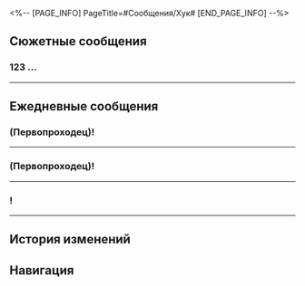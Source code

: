 <%-- [PAGE_INFO]
PageTitle=#Сообщения/Хук#
[END_PAGE_INFO] --%>
{{Сообщение Инфобокс
|id          = 1109
|Изображение = Персонаж Хук Иконка.png
|Тип         = Персонаж
|Отправитель = Хук
|ПодписьСоо  = Кроты! Собираемся в Бойцовском клубе!
|Фракция     = Ярило-VI
}}

==Сюжетные сообщения==
===123 {{MC|ж=почётная соратница|м=почётный соратник}}...===
{{Сообщения
|условие_получения = 
|текст =
:'''Хук:''' 123 {{MC|ж=почётная соратница|м=почётный соратник}} Кротов я Хук Великий Мрак я кое что позаимствовала у Джулиана чтобы послать сообщение не совсем в состоянии использовать печатать трудно о да у меня есть кое что мне нужна помощь поспеши и не говори старой ведьме или тебе конец
;{Принятая миссия: Сокровище малышки Хук}
}}
----

==Ежедневные сообщения==
===(Первопроходец)!===
{{Сообщения
|условие_получения = 
|текст=
:'''Хук:''' (Первопроходец)!
:'''Хук:''' Спаси меня!
:{Выбор} Ты где?
:'''(Первопроходец):''' Ты где?
:'''Хук:''' Дома!
:'''Хук:''' Ужасная домашка держит меня дома!
:'''Хук:''' Я не могу отправиться на поиски приключений!
:{Выбор} Делай больше домашки и быстрее вырастешь.
::'''(Первопроходец):''' Будешь делать домашку, быстрее вырастешь и станешь взрослой.
::'''Хук:''' [[Файл:Стикер ГПП 07 Пом-Пом 07.png|80px|&lbrack;Недоумение&rbrack;]]
::'''Хук:''' В самом деле?
::'''Хук:''' Ты лучше Хук не обманывай!
:{Выбор} Хватит, великая Хук.
::'''(Первопроходец):''' Хватит, великая Хук.
::'''(Первопроходец):''' Снаружи повсюду Дикий Огонь!
::'''Хук:''' [[Файл:Стикер ГПП 07 Пом-Пом 02.png|80px|&lbrack;Плач&rbrack;]]
::'''Хук:''' Если я сбегу...
::'''Хук:''' Зеле меня точно поймает!
:{Выбор} Давай помогу тебе с домашкой?
:'''(Первопроходец):''' Давай помогу тебе с домашкой?
:'''(Первопроходец):''' Быстрее закончишь, быстрее пойдёшь играть. Как тебе такое?
:'''Хук:''' Вау...!
:'''Хук:''' Не зря ты {{MC|ж=наша почётная соратница|м=наш почётный соратник}}!
:'''Хук:''' Напиши, когда придёшь!
:'''Хук:''' Буду ждать тебя!
:{Выбор} Слушаюсь!
:'''(Первопроходец):''' Слушаюсь, Хук Великий Мрак!
}}
----

===(Первопроходец)!===
{{Сообщения
|условие_получения = 
|текст=
:'''Хук:''' (Первопроходец)!
:'''Хук:''' На помощь!
:'''Хук:''' [[Файл:Стикер ГПП 07 Пом-Пом 02.png|80px|&lbrack;Плач&rbrack;]]
:'''Хук:''' У тебя есть 5 000 000 щитов? Переведи мне как можно скорее!
:{Выбор} Зачем тебе столько?
:'''(Первопроходец):''' Зачем тебе столько?
:'''(Первопроходец):''' [[Файл:Стикер ГПП 07 Пом-Пом 07.png|80px|&lbrack;Недоумение&rbrack;]]
:'''Хук:''' Папу похитили!
:'''Хук:''' Я получила сообщение от анонимного отправителя.
:'''Хук:''' Он сказал, если я не переведу ему 5 000 000 щитов, папа будет в опасности!
:'''(Первопроходец):''' ...
:{Выбор} У меня столько нет.
::'''(Первопроходец):''' У меня столько нет...
::'''(Первопроходец):''' [[Файл:Стикер ГПП 07 Пом-Пом 02.png|80px|&lbrack;Плач&rbrack;]]
::'''Хук:''' А!!!
::'''Хук:''' Что же делать?!
::'''Хук:''' Я спасу папу вместе с Дыроколом!
::'''Хук:''' [[Файл:Стикер ГПП 07 Пом-Пом 02.png|80px|&lbrack;Плач&rbrack;]]
::'''(Первопроходец):''' Не волнуйся. Это мошенники.
::'''(Первопроходец):''' Напиши Ферсману и узнай, в порядке ли он.
:{Выбор} Это мошенники.
::'''(Первопроходец):''' Это мошенники...
::'''(Первопроходец):''' Напиши Ферсману и узнай, в порядке ли он.
::'''Хук:''' А!!!
::'''Хук:''' Понятно! Ты не зря считаешься {{MC|ж=почётной соратницей|м=почётным соратником}}!
::'''Хук:''' [[Файл:Стикер ГПП 07 Пом-Пом 08.png|80px|&lbrack;Шок&rbrack;]]
:'''Хук:''' Папа вернулся!
:'''Хук:''' Я так рада, что он жив!
:'''Хук:''' Спасибо, {{MC|ж=почётная соратница|м=почётный соратник}}!
:'''Хук:''' [[Файл:Стикер ГПП 07 Пом-Пом 03.png|80px|&lbrack;Спасибо&rbrack;]]
}}
----

==={{MC|ж=Почётная соратница|м=Почётный соратник}}!===
{{Сообщения
|условие_получения = 
|текст=
:'''Хук:''' {{MC|ж=Почётная соратница|м=Почётный соратник}}!
:'''Хук:''' Можешь посоветовать какую-нибудь интересную книгу?
:'''Хук:''' [[Файл:Стикер ГПП 07 Пом-Пом 01.png|80px|&lbrack;Приветствие&rbrack;]]
:{Выбор} Что с тобой случилось?
:'''(Первопроходец):''' Хочешь читать? Это странно...
:'''(Первопроходец):''' Что с тобой случилось?
:'''(Первопроходец):''' [[Файл:Стикер ГПП 07 Пом-Пом 07.png|80px|&lbrack;Недоумение&rbrack;]]
:'''Хук:''' В смысле? Босс Кротов не может хотеть читать?
:'''Хук:''' Так что, можешь что-нибудь посоветовать?
:{Выбор} «Приключения в Снежной стране»
::'''(Первопроходец):''' «Приключения в Снежной стране»?
::'''(Первопроходец):''' Кажется, эта книга популярна в Белобоге.
::'''Хук:''' [[Файл:Стикер ГПП 07 Пом-Пом 07.png|80px|&lbrack;Недоумение&rbrack;]]
::'''Хук:''' О чём она? Впервые о ней слышу.
::{Выбор} О приключениях за Белобогом.
::'''(Первопроходец):''' О приключениях за пределами Белобога.
::'''Хук:''' Тогда мне лучше самой отправиться в приключение!
::{Выбор} Это опасно.
::'''(Первопроходец):''' Снаружи Белобога опасно.
::'''(Первопроходец):''' Никуда не ходи. Слышишь?
::'''(Первопроходец):''' ...
::'''(Первопроходец):''' Ой...
:{Выбор} «Белобожские музыканты»
::'''(Первопроходец):''' «Белобожские музыканты».
::'''(Первопроходец):''' Я {{MC|ж=читала|м=читал}}, это сказка.
::'''Хук:''' [[Файл:Стикер ГПП 07 Пом-Пом 04.png|80px|&lbrack;Отказ&rbrack;]]
::'''Хук:''' Я её уже много раз читала, она скучная!
::'''Хук:''' Кажется, ты не сможешь мне помочь.
::'''Хук:''' Придётся взять книжки в шкафу у старой ведьмы!
::{Выбор} Не нарвись на неприятности.
::'''(Первопроходец):''' Не нарвись на неприятности.
::'''(Первопроходец):''' Слышишь?
::'''(Первопроходец):''' ...
::'''(Первопроходец):''' Ой...
:{Выбор} База данных экспресса
::'''(Первопроходец):''' Можешь почитать базу данных экспресса.
::'''(Первопроходец):''' В базе много полезной информации. Ты будешь долго её читать.
::'''Хук:''' [[Файл:Стикер ГПП 07 Пом-Пом 04.png|80px|&lbrack;Отказ&rbrack;]]
::'''Хук:''' Кажется, в ней очень много слов!
::'''Хук:''' А когда много слов, я хочу спать.
::'''Хук:''' Ладно.
::'''Хук:''' Я решила!
::'''Хук:''' Я не буду читать книжки!
::'''Хук:''' Я хочу спать!
::{Выбор} Ты быстро решила.
::'''(Первопроходец):''' Как ты быстро решила.
::'''(Первопроходец):''' ?
::'''(Первопроходец):''' Ты уже спишь?
}}
----

==История изменений==
{{История изменений|3.5}}

==Навигация==
{{Сообщения Навбокс}}